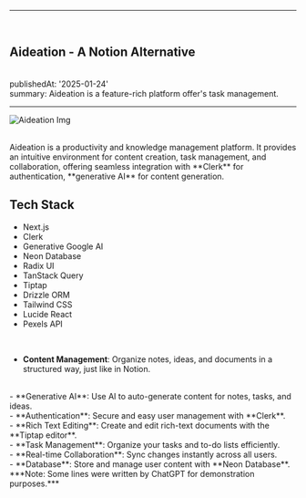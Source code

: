 

---
<br/>
<section className="mb-4 text-[1.2em] ">

<h1 className="text-2xl font-semibold" > Aideation - A Notion Alternative </h1>
<br/>
publishedAt: '2025-01-24'
<br/>
summary:  Aideation is a feature-rich platform  offer's task management. 
      <hr className="border-b border-zinc-700  " />

![Aideation Img](https://ayush-portfolio-opal.vercel.app/assets/Aideation-gTO6YEbp.png)

<br/>
Aideation is a productivity
and knowledge management platform.
It provides an intuitive environment for content creation, task management, and collaboration, offering seamless integration with **Clerk** for authentication, **generative AI** for content generation.

<br/>

<h1 className="text-2xl font-semibold ">Tech Stack</h1>
<ul className="text-2xl ">
  <li>Next.js</li>
  <li>Clerk</li>
  <li>Generative Google AI</li>
  <li>Neon Database</li>
  <li>Radix UI</li>
  <li>TanStack Query</li>
  <li>Tiptap</li>
  <li>Drizzle ORM</li>
  <li>Tailwind CSS</li>
  <li>Lucide React</li>
  <li>Pexels API</li>
</ul>


<br/>


- **Content Management**: Organize notes, ideas, and documents in a structured way, just like in Notion.
<br/>
- **Generative AI**: Use AI to auto-generate content for notes, tasks, and ideas.
<br/>
- **Authentication**: Secure and easy user management with **Clerk**.
<br/>
- **Rich Text Editing**: Create and edit rich-text documents with the **Tiptap editor**.
<br/>
- **Task Management**: Organize your tasks and to-do lists efficiently.
<br/>
- **Real-time Collaboration**: Sync changes instantly across all users.
<br/>
- **Database**: Store and manage user content with **Neon Database**.

<br/>
</section>
***Note: Some lines were written by ChatGPT for demonstration purposes.***
